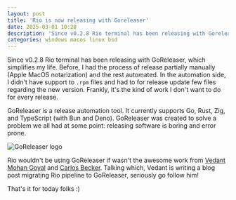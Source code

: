 ```yaml
---
layout: post
title: 'Rio is now releasing with Goreleaser'
date: 2025-03-01 10:28
description: 'Since v0.2.8 Rio terminal has been releasing with Goreleaser.'
categories: windows macos linux bsd
---
```


Since v0.2.8 Rio terminal has been releasing with GoReleaser, which simplifies my life. Before, I had the process of release partially manually (Apple MacOS notarization) and the rest automated. In the automation side, I didn't have support to `.rpm` files and had to for release update few files regarding the new version. Frankly, it's the kind of work I don't want to do for every release.

GoReleaser is a release automation tool. It currently supports Go, Rust, Zig, and TypeScript (with Bun and Deno). GoReleaser was created to solve a problem we all had at some point: releasing software is boring and error prone.

![GoReleaser logo](https://raw.githubusercontent.com/goreleaser/artwork/refs/heads/master/goreleaser_rust_zig_16_9.png)

Rio wouldn't be using GoReleaser if wasn't the awesome work from [Vedant Mohan Goyal](https://github.com/vedantmgoyal9) and [Carlos Becker](https://github.com/caarlos0). Talking which, Vedant is writing a blog post migrating Rio pipeline to GoReleaser, seriously go follow him!

That's it for today folks :)
